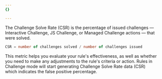 ```yaml
---
{}

---
```


The Challenge Solve Rate (CSR) is the percentage of issued challenges — Interactive Challenge, JS Challenge, or Managed Challenge actions — that were solved.

```sql
CSR = number of challenges solved / number of challenges issued
```

This metric helps you evaluate your rule's effectiveness, as well as whether you need to make any adjustments to the rule's criteria or action. Rules in Challenge mode will start generating Challenge Solve Rate data (CSR) which indicates the false positive percentage.
